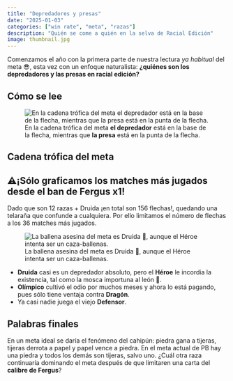 ```yaml
---
title: "Depredadores y presas"
date: "2025-01-03"
categories: ["win rate", "meta", "razas"]
description: "Quién se come a quién en la selva de Racial Edición"
image: thumbnail.jpg
---
```


Comenzamos el año con la primera parte de nuestra lectura *ya habitual* del meta 😎, esta vez con un enfoque naturalista: **¿quiénes son los depredadores y las presas en racial edición?**

## Cómo se lee

![En la cadena trófica del meta **el depredador** está en la base de la flecha, mientras que **la presa** está en la punta de la flecha.](como-leer-cadena-trofica.jpg){fig-align="center"}

## Cadena trófica del meta

::: callout-caution
## ⚠️¡Sólo graficamos los matches más jugados desde el ban de Fergus x1!

Dado que son 12 razas + Druida ¡en total son 156 flechas!, quedando una telaraña que confunde a cualquiera. Por ello limitamos el número de flechas a los 36 matches más jugados.
:::

![La ballena asesina del meta es Druida 🐳, aunque el Héroe intenta ser un caza-ballenas.](cadena-trofica.jpg){fig-align="center"}

-   **Druida** casi es un depredador absoluto, pero el **Héroe** le incordia la existencia, tal como la mosca importuna al león 🦁.
-   **Olímpico** cultivó el odio por muchos meses y ahora lo está pagando, pues sólo tiene ventaja contra **Dragón**.
-   Ya casi nadie juega el viejo **Defensor**.

## Palabras finales

En un meta ideal se daría el fenómeno del cahipún: piedra gana a tijeras, tijeras derrota a papel y papel vence a piedra. En el meta actual de PB hay una piedra y todos los demás son tijeras, salvo uno. ¿Cuál otra raza continuaría dominando el meta después de que limitaren una carta del **calibre de Fergus**?
